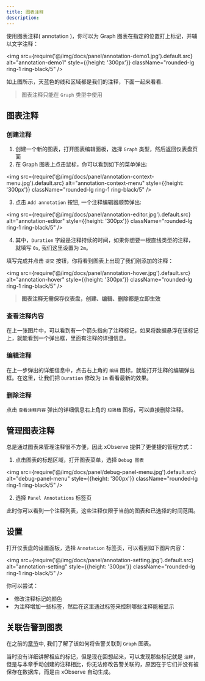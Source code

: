 ```yaml
---
title: 图表注释
description: 
---
```



使用图表注释( annotation )，你可以为 Graph 图表在指定的位置打上标记，并辅以文字注释：

<img src={require('@/img/docs/panel/annotation-demo1.jpg').default.src} alt="annotation-demo1" style={{height: '300px'}} className="rounded-lg ring-1 ring-black/5" />


如上图所示，天蓝色的线和区域都是我们的注释，下面一起来看看.

> 图表注释只能在 <Code>Graph</Code> 类型中使用

## 图表注释

### 创建注释

1. 创建一个新的图表，打开图表编辑面板，选择 `Graph` 类型，然后返回仪表盘页面
2. 在 Graph 图表上点击鼠标，你可以看到如下的菜单弹出:

<img src={require('@/img/docs/panel/annotation-context-menu.jpg').default.src} alt="annotation-context-menu" style={{height: '300px'}} className="rounded-lg ring-1 ring-black/5" />


3. 点击 `Add annotation` 按钮, 一个注释编辑器顺势弹出:

<img src={require('@/img/docs/panel/annotation-editor.jpg').default.src} alt="annotation-editor" style={{height: '300px'}} className="rounded-lg ring-1 ring-black/5" />


4. 其中，`Duration` 字段是注释持续的时间，如果你想要一根直线类型的注释，就填写 `0s`, 我们这里设置为 `2m`。

填写完成并点击 `提交` 按钮，你将看到图表上出现了我们刚添加的注释：

<img src={require('@/img/docs/panel/annotation-hover.jpg').default.src} alt="annotation-hover" style={{height: '300px'}} className="rounded-lg ring-1 ring-black/5" />


> **图表注释无需保存仪表盘，创建、编辑、删除都是立即生效**

### 查看注释内容

在上一张图片中，可以看到有一个箭头指向了注释标记，如果将数据悬浮在该标记上，就能看到一个弹出框，里面有注释的详细信息。

### 编辑注释

在上一步弹出的详细信息中，点击右上角的 `编辑` 图标，就能打开注释的编辑弹出框。在这里，让我们把 `Duration` 修改为 `1m` 看看最新的效果。


### 删除注释

点击 `查看注释内容` 弹出的详细信息右上角的 `垃圾桶` 图标，可以直接删除注释。

## 管理图表注释

总是通过图表来管理注释很不方便，因此 xObserve 提供了更便捷的管理方式：

1. 点击图表的标题区域，打开图表菜单，选择 `Debug 图表`

<img src={require('@/img/docs/panel/debug-panel-menu.jpg').default.src} alt="debug-panel-menu" style={{height: '300px'}} className="rounded-lg ring-1 ring-black/5" />


2. 选择 `Panel Annotations` 标签页 

此时你可以看到一个注释列表，这些注释仅限于当前的图表和已选择的时间范围。


## 设置

打开仪表盘的设置面板，选择 `Annotation` 标签页，可以看到如下图片内容：

<img src={require('@/img/docs/panel/annotation-setting.jpg').default.src} alt="annotation-setting" style={{height: '300px'}} className="rounded-lg ring-1 ring-black/5" />


你可以尝试：
<TextList>
    <li>修改注释标记的颜色</li>
    <li>为注释增加一些标签，然后在这里通过标签来控制哪些注释能被显示</li>
</TextList>


## 关联告警到图表

在之前的[章节](/docs/tutorial-alert#correlate-alerts-to-graph-panel)中, 我们了解了该如何将告警关联到 `Graph` 图表。

当时没有详细讲解相应的标记，但是现在回想起来，可以发现那些标记就是 `注释`，但是与本章手动创建的注释相比，你无法修改告警关联的，原因在于它们并没有被保存在数据库，而是由 xObserve 自动生成。